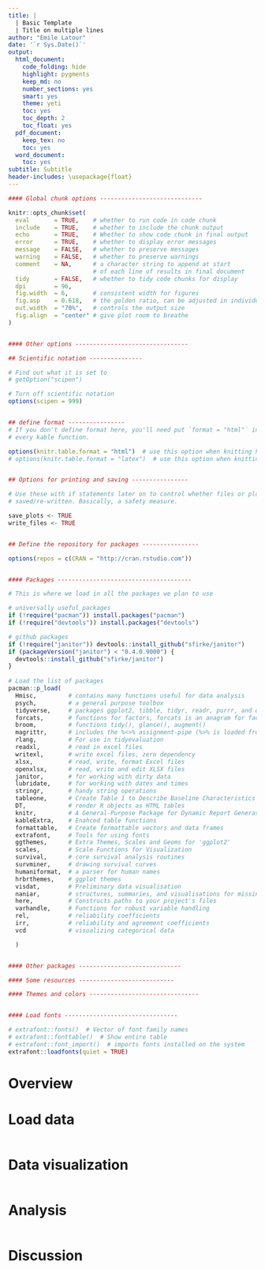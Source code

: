 ```yaml
---
title: |
  | Basic Template
  | Title on multiple lines
author: "Emile Latour"
date: '`r Sys.Date()`'
output:
  html_document:
    code_folding: hide
    highlight: pygments
    keep_md: no
    number_sections: yes
    smart: yes
    theme: yeti
    toc: yes
    toc_depth: 2
    toc_float: yes
  pdf_document:
    keep_tex: no
    toc: yes
  word_document:
    toc: yes
subtitle: Subtitle
header-includes: \usepackage{float}
---
```

  
<style> 
body { 
text-align: justify} 
</style>
  
```r

#### Global chunk options -----------------------------

knitr::opts_chunk$set(
  eval       = TRUE,    # whether to run code in code chunk
  include    = TRUE,    # whether to include the chunk output
  echo       = TRUE,    # Whether to show code chunk in final output
  error      = TRUE,    # whether to display error messages
  message    = FALSE,   # whether to preserve messages
  warning    = FALSE,   # whether to preserve warnings
  comment    = NA,      # a character string to append at start
                        # of each line of results in final document
  tidy       = FALSE,   # whether to tidy code chunks for display
  dpi        = 96, 
  fig.width  = 6,       # consistent width for figures
  fig.asp    = 0.618,   # the golden ratio, can be adjusted in individual chunks
  out.width  = "70%",   # controls the output size
  fig.align  = "center" # give plot room to breathe
)


#### Other options --------------------------------

## Scientific notation ---------------

# Find out what it is set to
# getOption("scipen")

# Turn off scientific notation
options(scipen = 999)


## define format ----------------
# If you don't define format here, you'll need put `format = "html"` in 
# every kable function.

options(knitr.table.format = "html")  # use this option when knitting html
# options(knitr.table.format = "latex")  # use this option when knitting pdf


## Options for printing and saving ----------------

# Use these with if statements later on to control whether files or plots get
# saved/re-written. Basically, a safety measure.

save_plots <- TRUE
write_files <- TRUE


## Define the repository for packages ----------------

options(repos = c(CRAN = "http://cran.rstudio.com"))


#### Packages --------------------------------------

# This is where we load in all the packages we plan to use

# universally useful packages
if (!require("pacman")) install.packages("pacman")
if (!require("devtools")) install.packages("devtools")

# github packages
if (!require("janitor")) devtools::install_github("sfirke/janitor")
if (packageVersion("janitor") < "0.4.0.9000") {
  devtools::install_github("sfirke/janitor")
}
  
# Load the list of packages
pacman::p_load(
  Hmisc,         # contains many functions useful for data analysis
  psych,         # a general purpose toolbox
  tidyverse,     # packages ggplot2, tibble, tidyr, readr, purrr, and dplyr 
  forcats,       # functions for factors, forcats is an anagram for factors
  broom,         # functions tidy(), glance(), augment()
  magrittr,      # includes the %<>% assignment-pipe (%>% is loaded from dplyr)
  rlang,         # For use in tidyevaluation
  readxl,        # read in excel files
  writexl,       # write excel files, zero dependency
  xlsx,          # read, write, format Excel files
  openxlsx,      # read, write and edit XLSX files
  janitor,       # for working with dirty data
  lubridate,     # for working with dates and times
  stringr,       # handy string operations
  tableone,      # Create Table 1 to Describe Baseline Characteristics
  DT,            # render R objects as HTML tables
  knitr,         # A General-Purpose Package for Dynamic Report Generation in R
  kableExtra,    # Enahced table functions
  formattable,   # Create formattable vectors and data frames
  extrafont,     # Tools for using fonts
  ggthemes,      # Extra Themes, Scales and Geoms for 'ggplot2'
  scales,        # Scale Functions for Visualization
  survival,      # core survival analysis routines
  survminer,     # drawing survival curves
  humaniformat,  # a parser for human names
  hrbrthemes,    # ggplot themes
  visdat,        # Preliminary data visualisation
  naniar,        # structures, summaries, and visualisations for missing data
  here,          # Constructs paths to your project's files
  varhandle,     # Functions for robust variable handling
  rel,           # reliability coefficients
  irr,           # reliability and agreement coefficients
  vcd            # visualizing categorical data

  )


#### Other packages -----------------------------

#### Some resources ---------------------------

#### Themes and colors -------------------------------


#### Load fonts --------------------------------

# extrafont::fonts()  # Vector of font family names
# extrafont::fonttable()  # Show entire table
# extrafont::font_import()  # imports fonts installed on the system
extrafont::loadfonts(quiet = TRUE)


```


# Overview



# Load data 

```r

```


# Data visualization

```r

```


# Analysis

```r

```


# Discussion
